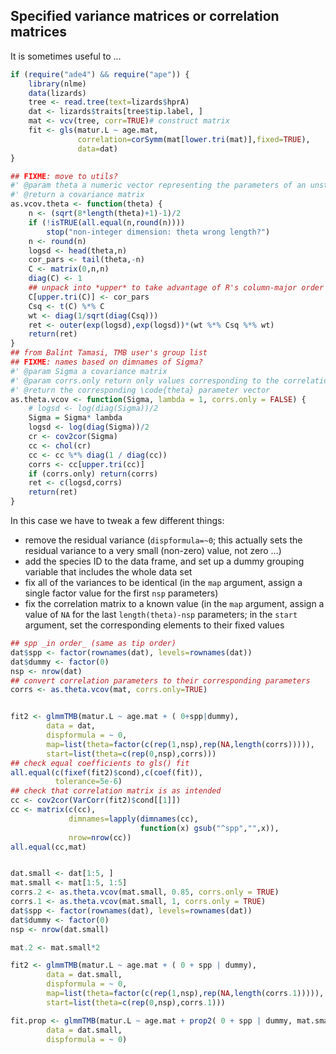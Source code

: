 ## Specified variance matrices or correlation matrices

It is sometimes useful to ...

```r
if (require("ade4") && require("ape")) {
    library(nlme)
    data(lizards)
    tree <- read.tree(text=lizards$hprA)
    dat <- lizards$traits[tree$tip.label, ]
    mat <- vcv(tree, corr=TRUE)# construct matrix
    fit <- gls(matur.L ~ age.mat,
               correlation=corSymm(mat[lower.tri(mat)],fixed=TRUE),
               data=dat)
}
```

```r
## FIXME: move to utils?
#' @param theta a numeric vector representing the parameters of an unstructured (general positive-definite) covariance matrix: the first n parameters are the log-standard deviations, the others are the components of the lower triangle (in rowwise matrix) of a Cholesky factor that determines the correlation matrix (see \url{http://kaskr.github.io/adcomp/classUNSTRUCTURED__CORR__t.html})
#' @return a covariance matrix
as.vcov.theta <- function(theta) {
    n <- (sqrt(8*length(theta)+1)-1)/2
    if (!isTRUE(all.equal(n,round(n))))
        stop("non-integer dimension: theta wrong length?")
    n <- round(n)
    logsd <- head(theta,n)
    cor_pars <- tail(theta,-n)
    C <- matrix(0,n,n)
    diag(C) <- 1
    ## unpack into *upper* to take advantage of R's column-major order
    C[upper.tri(C)] <- cor_pars
    Csq <- t(C) %*% C
    wt <- diag(1/sqrt(diag(Csq)))
    ret <- outer(exp(logsd),exp(logsd))*(wt %*% Csq %*% wt)
    return(ret)
}
## from Balint Tamasi, TMB user's group list
## FIXME: names based on dimnames of Sigma?
#' @param Sigma a covariance matrix
#' @param corrs.only return only values corresponding to the correlation matrix parameters?
#' @return the corresponding \code{theta} parameter vector
as.theta.vcov <- function(Sigma, lambda = 1, corrs.only = FALSE) {
    # logsd <- log(diag(Sigma))/2
    Sigma = Sigma* lambda
    logsd <- log(diag(Sigma))/2 
    cr <- cov2cor(Sigma) 
    cc <- chol(cr)
    cc <- cc %*% diag(1 / diag(cc))
    corrs <- cc[upper.tri(cc)]
    if (corrs.only) return(corrs)
    ret <- c(logsd,corrs)
    return(ret)
}
```

In this case we have to tweak a few different things:

- remove the residual variance (`dispformula=~0`; this actually sets the residual variance to a very small (non-zero) value, not zero ...)
- add the species ID to the data frame, and set up a dummy grouping variable that includes the whole data set
- fix all of the variances to be identical (in the `map` argument, assign a single factor value for the first `nsp` parameters)
- fix the correlation matrix to a known value (in the `map` argument, assign a value of `NA` for the last `length(theta)-nsp` parameters; in the `start` argument, set the corresponding elements to their fixed values

```r
## spp _in order_ (same as tip order)
dat$spp <- factor(rownames(dat), levels=rownames(dat))
dat$dummy <- factor(0)
nsp <- nrow(dat)
## convert correlation parameters to their corresponding parameters
corrs <- as.theta.vcov(mat, corrs.only=TRUE)


fit2 <- glmmTMB(matur.L ~ age.mat + ( 0+spp|dummy),
        data = dat,
        dispformula = ~ 0,
        map=list(theta=factor(c(rep(1,nsp),rep(NA,length(corrs))))),
        start=list(theta=c(rep(0,nsp),corrs)))
## check equal coefficients to gls() fit
all.equal(c(fixef(fit2)$cond),c(coef(fit)),
          tolerance=5e-6)
## check that correlation matrix is as intended
cc <- cov2cor(VarCorr(fit2)$cond[[1]])
cc <- matrix(c(cc),
             dimnames=lapply(dimnames(cc),
                             function(x) gsub("^spp","",x)),
             nrow=nrow(cc))
all.equal(cc,mat)


dat.small <- dat[1:5, ]
mat.small <- mat[1:5, 1:5]
corrs.2 <- as.theta.vcov(mat.small, 0.85, corrs.only = TRUE)
corrs.1 <- as.theta.vcov(mat.small, 1, corrs.only = TRUE)
dat$spp <- factor(rownames(dat), levels=rownames(dat))
dat$dummy <- factor(0)
nsp <- nrow(dat.small)

mat.2 <- mat.small*2

fit2 <- glmmTMB(matur.L ~ age.mat + ( 0 + spp | dummy),
        data = dat.small,
        dispformula = ~ 0,
        map=list(theta=factor(c(rep(1,nsp),rep(NA,length(corrs.1))))),
        start=list(theta=c(rep(0,nsp),corrs.1)))

fit.prop <- glmmTMB(matur.L ~ age.mat + prop2( 0 + spp | dummy, mat.small),
        data = dat.small,
        dispformula = ~ 0)

```

